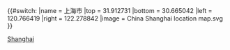 {{#switch:{{{1}}}
|name   = 上海市
|top    = 31.912731
|bottom = 30.665042
|left   = 120.766419
|right  = 122.278842
|image  = China Shanghai location map.svg
}}<noinclude>{{Location map/Info}}
[[Category:中國地理位置圖模板|Shanghai]]
</noinclude>